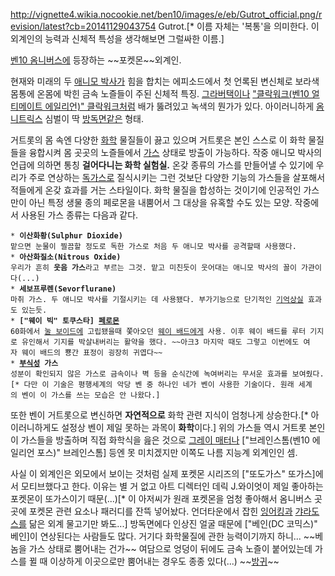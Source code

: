 http://vignette4.wikia.nocookie.net/ben10/images/e/eb/Gutrot_official.png/revision/latest?cb=20141129043754
Gutrot.[* 이름 자체는 '복통'을 의미한다. 이 외계인의 능력과 신체적 특성을 생각해보면 그럴싸한 이름.]

[[벤10 옴니버스]]에 등장하는 ~~포켓몬~~외계인. 

현재와 미래의 두 [[애니모 박사]]가 힘을 합치는 에피소드에서 첫 언록된 변신체로 보라색 몸통에 온몸에 박힌 금속 노즐들이 주된 신체적 특징. [[그라버택]]이나 [["클락워크(벤10 얼티메이트 에일리언)" 클락워크]]처럼 배가 뚫려있고 녹색의 뭔가가 있다. 아이러니하게 [[옴니트릭스]] 심벌이 딱 [[방독면]]같은 형태.

거트롯의 몸 속엔 다양한 [[화학]] 물질들이 끓고 있으며 거트롯은 본인 스스로 이 화학 물질들을 융합시켜 몸 곳곳의 노즐들에서 [[가스]] 상태로 방출이 가능하다. 작중 애니모 박사의 언급에 의하면 통칭 '''걸어다니는 화학 실험실.'''
온갖 종류의 가스를 만들어낼 수 있기에 우리가 주로 연상하는 [[독가스]]로 질식시키는 그런 것보단 다양한 기능의 가스들을 살포해서 적들에게 온갖 효과를 거는 스타일이다. 화학 물질을 합성하는 것이기에 인공적인 가스만이 아닌 특정 생물 종의 페로몬을 내뿜어서 그 대상을 유혹할 수도 있는 모양.
작중에서 사용된 가스 종류는 다음과 같다.
 * '''이산화황(Sulphur Dioxide)'''
 맡으면 눈물이 찔끔할 정도로 독한 가스로 처음 두 애니모 박사를 공격할때 사용했다.
 * '''아산화질소(Nitrous Oxide)'''
 우리가 흔히 '''웃음 가스'''라고 부르는 그것. 맡고 미친듯이 웃어대는 애니모 박사의 꼴이 가관이다(...)
 * '''세보프루렌(Sevorflurane)'''
 마취 가스. 두 애니모 박사를 기절시키는 데 사용됐다. 부가기능으로 단기적인 [[기억상실]] 효과도 있는듯.
 * '''["웨이 빅" 토쿠스타] [[페로몬]]'''
 60화에서 [[눌 보이드]]에 고립됐을때 쫓아오던 [[웨이 배드]]에게 사용. 이후 웨이 배드를 루터 기지로 유인해서 기지를 박살내버리는 활약을 했다. ~~아크3 마지막 때도 그렇고 이번에도 여자 웨이 배드의 뿅간 표정이 굉장히 귀엽다~~
 * '''[[부식]]성 가스'''
 성분이 확인되지 않은 가스로 금속이나 벽 등을 순식간에 녹여버리는 무서운 효과를 보여줬다.[* 다만 이 기술은 평행세계의 악당 벤 중 하나인 네가 벤이 사용한 기술이다. 원래 세계의 벤이 이 가스를 쓰는 모습은 안 나왔다.]
또한 벤이 거트롯으로 변신하면 '''자연적으로''' 화학 관련 지식이 엄청나게 상승한다.[* 아이러니하게도 설정상 벤이 제일 못하는 과목이 '''화학'''이다.] 위의 가스들 역시 거트롯 본인이 가스들을 방출하며 직접 화학식을 읊은 것으로 [[그레이 매터]]나 ["브레인스톰(벤10 에일리언 포스)" 브레인스톰] 등엔 못 미치겠지만 이쪽도 나름 지능계 외계인인 셈.

사실 이 외계인은 외모에서 보이는 것처럼 실제 포켓몬 시리즈의 ["또도가스" 또가스]에서 모티브했다고 한다. 이유는 별 거 없고 아트 디렉터인 데릭 J.와이엇이 제일 좋아하는 포켓몬이 또가스이기 때문(...)[* 이 아저씨가 원래 포켓몬을 엄청 좋아해서 옴니버스 곳곳에 포켓몬 관련 요소나 패러디를 잔뜩 넣어놨다. 언더타운에서 잡힌 [[잉어킹]]과 [[갸라도스]]를 닮은 외계 물고기만 봐도...] 
방독면에다 인상진 얼굴 때문에 ["베인(DC 코믹스)" 베인]이 연상된다는 사람들도 많다. 거기다 화학물질에 관한 능력이기까지 하니... ~~베놈을 가스 상태로 뿜어내는 건가~~
여담으로 엉덩이 뒤에도 금속 노즐이 붙어있는데 가스를 뀔 때 이상하게 이곳으로만 뿜어내는 경우도 종종 있다(...) ~~[[방귀]]~~
